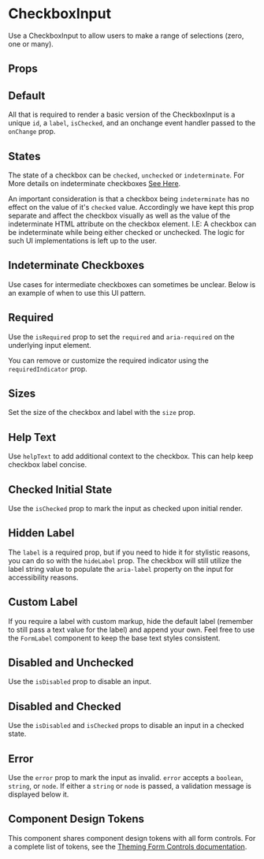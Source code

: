 
<Meta of={Stories}/>

# CheckboxInput

Use a CheckboxInput to allow users to make a range of selections (zero, one or many).

<Canvas isExpanded of={Stories.Basic}/>
 

## Props

<ArgsTable of={CheckboxInput} />

## Default

All that is required to render a basic version of the CheckboxInput is a unique `id`, a `label`, `isChecked`, and an onchange event handler passed to the `onChange` prop.

<Canvas of={Stories.Default}/>

## States

The state of a checkbox can be `checked`, `unchecked` or `indeterminate`. For More
details on indeterminate checkboxes [See Here](https://developer.mozilla.org/en-US/docs/Web/HTML/Element/input/checkbox#indeterminate).

An important consideration is that a checkbox being `indeterminate` has no effect on the value of it's `checked` value. Accordingly
we have kept this prop separate and affect the checkbox visually as well as the value of the indeterminate HTML attribute on the checkbox
element. I.E: A checkbox can be indeterminate while being either checked or unchecked. The logic for such UI implementations is left
up to the user.

<Canvas of={Stories.States}/>

## Indeterminate Checkboxes

Use cases for intermediate checkboxes can sometimes be unclear. Below is an example of when to use this UI pattern.

<Canvas of={Stories.IndeterminateCheckboxes}/>

## Required

Use the `isRequired` prop to set the `required` and `aria-required` on the underlying input element.

<Canvas of={Stories.Required}/>

You can remove or customize the required indicator using the `requiredIndicator` prop.

<Canvas of={Stories.CustomRequiredIndicator}/>

## Sizes

Set the size of the checkbox and label with the `size` prop.

<Canvas of={Stories.Sizes}/>

## Help Text

Use `helpText` to add additional context to the checkbox.
This can help keep checkbox label concise.

<Canvas of={Stories.HelpText}/>

## Checked Initial State

Use the `isChecked` prop to mark the input as checked upon initial render.

<Canvas of={Stories.CheckedInitialState}/>

## Hidden Label

The `label` is a required prop, but if you need to hide it for stylistic reasons, you can do
so with the `hideLabel` prop. The checkbox will still utilize the label string value to
populate the `aria-label` property on the input for accessibility reasons.

<Canvas of={Stories.HiddenLabel}/>

## Custom Label

If you require a label with custom markup, hide the default label (remember to still pass a text value for the label)
and append your own. Feel free to use the `FormLabel` component to keep the base text styles consistent.

<Canvas of={Stories.CustomLabel}/> 

## Disabled and Unchecked

Use the `isDisabled` prop to disable an input.

<Canvas of={Stories.DisabledAndUnchecked}/>

## Disabled and Checked

Use the `isDisabled` and `isChecked` props to disable an input in a checked state.

<Canvas of={Stories.DisabledAndChecked}/>

## Error

Use the `error` prop to mark the input as invalid. `error` accepts a `boolean`, `string`, or `node`. If either a `string` or `node` is passed, a validation message is displayed below it.

<Canvas of={Stories.Error}/>

## Component Design Tokens

This component shares component design tokens with all form controls. For a complete list of tokens, see the [Theming Form Controls documentation](/docs/theming-form-controls--custom-theme-form).
